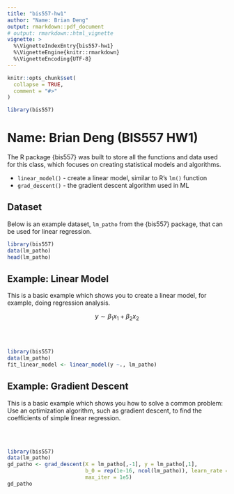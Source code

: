 ```yaml
---
title: "bis557-hw1"
author: "Name: Brian Deng"
output: rmarkdown::pdf_document
# output: rmarkdown::html_vignette
vignette: >
  %\VignetteIndexEntry{bis557-hw1}
  %\VignetteEngine{knitr::rmarkdown}
  %\VignetteEncoding{UTF-8}
---
```


```r
knitr::opts_chunk$set(
  collapse = TRUE,
  comment = "#>"
)
```

```r
library(bis557)
```

# Name: Brian Deng (BIS557 HW1)

The R package {bis557} was built to store all the functions and data used for 
this class, which focuses on creating statistical models and algorithms. 

- `linear_model()` - create a linear model, similar to R's `lm()` function
- `grad_descent()` - the gradient descent algorithm used in ML

## Dataset

Below is an example dataset, `lm_patho` from the {bis557} package, that can be 
used for linear regression.

```r
library(bis557)
data(lm_patho)
head(lm_patho)
```

## Example: Linear Model

This is a basic example which shows you to create a linear model, for example, 
doing regression analysis. 

$$
y \sim \beta_1 x_1 + \beta_2 x_2
$$

<br><br>

```r
library(bis557)
data(lm_patho)
fit_linear_model <- linear_model(y ~., lm_patho)
```

## Example: Gradient Descent

This is a basic example which shows you how to solve a common problem: Use an 
optimization algorithm, such as gradient descent, to find the coefficients of 
simple linear regression. 

<br><br>

```r
library(bis557)
data(lm_patho)
gd_patho <- grad_descent(X = lm_patho[,-1], y = lm_patho[,1],
                         b_0 = rep(1e-16, ncol(lm_patho)), learn_rate = 1.3e-16,
                         max_iter = 1e5)
gd_patho
```
